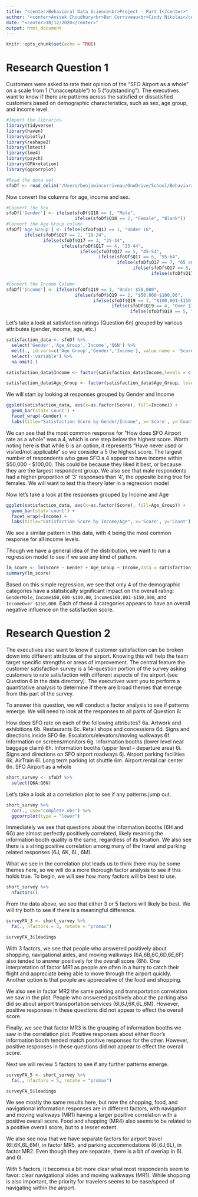 ```yaml
---
title: "<center>Behavioral Data Science<br>Project - Part I</center>"
author: "<center>Avisek Choudhury<br>Ben Corriveau<br>Cindy Nikolai</center>"
date: "<center>10/12/2020</center>"
output: html_document
---
```


```r
knitr::opts_chunk$set(echo = TRUE)
```

# Research Question 1
Customers were asked to rate their opinion of the "SFO Airport as a whole" on a scale from 1 ("unacceptable") to 5 ("outstanding"). The executives want to know if there are patterns across the satisfied or dissatisfied customers based on demographic characteristics, such as sex, age group, and income level.

```r
#Import the libraries
library(tidyverse)
library(haven)
library(plotly)
library(reshape2)
library(lmtest)
library(lme4)
library(psych)
library(GPArotation)
library(ggcorrplot)
```

```r
#Read the data set
sfoDf <- read_delim('/Users/benjamincorriveau/OneDrive/School/BehavioralDS/SFO_survey_withText.txt', delim="\t")
```

Now convert the columns for age, income and sex.
```r
#Convert the Sex
sfoDf['Gender'] <- ifelse(sfoDf$Q18 == 1, "Male",
                          ifelse(sfoDf$Q18 == 2, "Female", "Blank"))
#Convert the Age Group column
sfoDf['Age_Group'] <- ifelse(sfoDf$Q17 == 1, "Under 18", 
       ifelse(sfoDf$Q17 == 2, "18-24", 
              ifelse(sfoDf$Q17 == 3, "25-34", 
                     ifelse(sfoDf$Q17 == 4, "35-44", 
                            ifelse(sfoDf$Q17 == 5, "45-54", 
                                   ifelse(sfoDf$Q17 == 6, "55-64", 
                                          ifelse(sfoDf$Q17 == 7, "65 and Over",
                                                ifelse(sfoDf$Q17 == 8, "Don't Know/Refused", 
                                                       ifelse(sfoDf$Q17 == 0, "Blank", "NA")))))))))

#Convert the Income Column
sfoDf['Income'] <- ifelse(sfoDf$Q19 == 1, "Under $50,000", 
                          ifelse(sfoDf$Q19 == 2, "$50,000-$100,00",
                                 ifelse(sfoDf$Q19 == 3, "$100,001-$150,000",
                                        ifelse(sfoDf$Q19 == 4, "Over $150,000",
                                               ifelse(sfoDf$Q19 == 5, "Other", "Blank")))))
```


Let's take a look at satisfaction ratings (Question 6n) grouped by various attributes (gender, income, age, etc.)
```r
satisfaction_data <- sfoDf %>%
  select('Gender','Age_Group','Income','Q6N') %>% 
  melt(., id.vars=c('Age_Group','Gender','Income'), value.name = 'Score') %>% 
  select(-'variable') %>% 
  na.omit(.)

satisfaction_data$Income <- factor(satisfaction_data$Income,levels = c('Under $50,000',"$50,000-$100,00","$100,001-$150,000","Over $150,000","Other","Blank"))

satisfaction_data$Age_Group <- factor(satisfaction_data$Age_Group, levels = c( "Under 18","18-24","25-34","35-44","45-54","55-64","65 and Over","Don't Know/Refused","Blank", "NA"))
```

We will start by looking at responses grouped by Gender and Income
```r
ggplot(satisfaction_data, aes(x=as.factor(Score), fill=Income)) + 
  geom_bar(stat='count') +
  facet_wrap(~Gender) + 
  labs(title="Satisfaction Score by Gender/Income", x='Score', y='Count')
```

We can see that the most common response for "How does SFO Airport rate as a whole" was a 4, which is one step below the highest score.  Worth noting here is that while 6 is an option, it represents "Have never used or visited/not applicable" so we consider a 5 the highest score.  The largest number of respondents who gave SFO a 4 appear to have income within $50,000 - $100,00. This could be because they liked it best, or because they are the largest respondent group.  We also see that male respondents had a higher proportion of '3' responses than '4', the opposite being true for females.  We will want to test this theory later in a regression model

Now let's take a look at the responses grouped by Income and Age
```r
ggplot(satisfaction_data, aes(x=as.factor(Score), fill=Age_Group)) + 
  geom_bar(stat='count') +
  facet_wrap(~Income) +
  labs(title="Satisfaction Score by Income/Age", x='Score', y='Count')
```
We see a similar pattern in this data, with 4 being the most common response for all income levels.  

Though we have a general idea of the distribution, we want to run a regression model to see if we see any kind of pattern.
```r
lm_score <- lm(Score ~ Gender + Age_Group + Income,data = satisfaction_data)
summary(lm_score)
```

Based on this simple regression, we see that only 4 of the demographic categories have a statistically significant impact on the overall rating: `GenderMale`, `Income$50,000-$100,00`, `Income$100,001-$150,000`, and `IncomeOver $150,000`.  Each of these 4 categories appears to have an overall negative influence on the satisfaction score.


# Research Question 2
The executives also want to know if customer satisfaction can be broken down into different attributes of the airport. Knowing this will help the team target specific strengths or areas of improvement. The central feature the customer satisfaction survey is a 14-question portion of the survey asking customers to rate satisfaction with different aspects of the airport (see Question 6 in the data directory). The executives want you to perform a quantitative analysis to determine if there are broad themes that emerge from this part of the survey.

To answer this question, we will conduct a factor analysis to see if patterns emerge.  We will need to look at the responses to all parts of Question 6:

How does SFO rate on each of the following attributes? 
  6a. Artwork and exhibitions
  6b. Restaurants
  6c. Retail shops and concessions
  6d. Signs and directions inside SFO
  6e. Escalators/elevators/moving walkways
  6f. Information on screens/monitors
  6g. Information booths (lower level near baggage claim) 
  6h. Information booths (upper level – departure area) 
  6i. Signs and directions on SFO airport roadways
  6j. Airport parking facilities
  6k. AirTrain
  6l. Long term parking lot shuttle
  6m. Airport rental car center
  6n. SFO Airport as a whole

```r
short_survey <- sfoDf %>% 
  select(Q6A:Q6N)
```

Let's take a look at a correlation plot to see if any patterns jump out.
```r
short_survey %>% 
  cor(., use="complete.obs") %>% 
  ggcorrplot(type = "lower")
```
Immediately we see that questions about the information booths (6H and 6G) are almost perfectly positively correlated, likely meaning the information booth quality is the same, regardless of its location.  We also see there is a string positive correlation among many of the travel and parking related responses (6J, 6K, 6L, 6M).

What we see in the correlation plot leads us to think there may be some themes here, so we will do a more thorough factor analysis to see if this holds true.  To begin, we will see how many factors will be best to use.
```r
short_survey %>% 
  nfactors()
```
From the data above, we see that either 3 or 5 factors will likely be best.  We will try both to see if there is a meaningful difference.
```r
surveyFA_3 <- short_survey %>% 
  fa(., nfactors = 3, rotate = "promax")

surveyFA_3$loadings
```

With 3 factors, we see that people who answered positively about shopping, navigational aides, and moving walkways (6A,6B,6C,6D,6E,6F) also tended to answer positively for the overall score (6N).  One interpretation of factor MR1 as people are often in a hurry to catch their flight and appreciate being able to move through the airport quickly.  Another option is that people are appreciative of the food and shopping.

We also see in factor MR2 the same parking and transportation correlation we saw in the plot.  People who answered positively about the parking also did so about airport transportation services (6I,6J,6K,6L,6M).  However, positive responses in these questions did not appear to effect the overall score.

Finally, we see that factor MR3 is the grouping of information booths we saw in the correlation plot.  Positive responses about either floor's information booth tended match positive responses for the other.  However, positive responses in these questions did not appear to effect the overall score.

Next we will review 5 factors to see if any further patterns emerge.
```r
surveyFA_5 <- short_survey %>% 
  fa(., nfactors = 5, rotate = "promax")

surveyFA_5$loadings
```

We see mostly the same results here, but now the shopping, food, and navigational information responses are in different factors, with navigation and moving walkways (MR1) having a larger positive correlation with a positive overall score.  Food and shopping (MR4) also seems to be related to a positive overall score, but to a lesser extent.

We also see now that we have separate factors for airport travel (6I,6K,6L,6M), in factor MR5, and parking accommodations (6I,6J,6L), in factor MR2.  Even though they are separate, there is a bit of overlap in 6L and 6I.

With 5 factors, it becomes a bit more clear what most respondents seem to favor: clear navigational aides and moving walkways (MR1).  While shopping is also important, the priority for travelers seems to be ease/speed of navigating within the airport. 


